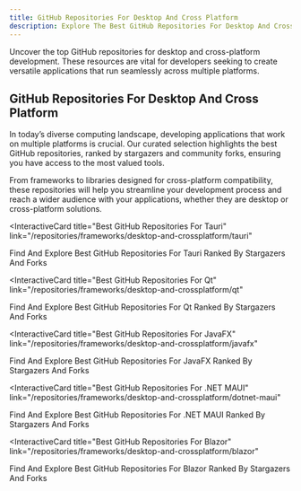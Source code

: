 ```yaml
---
title: GitHub Repositories For Desktop And Cross Platform
description: Explore The Best GitHub Repositories For Desktop And Cross Platform. Our Repos List Are Ranked By Most Stargazers And Forked By Community.
---
```

Uncover the top GitHub repositories for desktop and cross-platform development. These resources are vital for developers seeking to create versatile applications that run seamlessly across multiple platforms.

## GitHub Repositories For Desktop And Cross Platform

In today’s diverse computing landscape, developing applications that work on multiple platforms is crucial. Our curated selection highlights the best GitHub repositories, ranked by stargazers and community forks, ensuring you have access to the most valued tools.

From frameworks to libraries designed for cross-platform compatibility, these repositories will help you streamline your development process and reach a wider audience with your applications, whether they are desktop or cross-platform solutions.

<InteractiveCard
title="Best GitHub Repositories For Tauri"
link="/repositories/frameworks/desktop-and-crossplatform/tauri"
>
Find And Explore Best GitHub Repositories For Tauri Ranked By Stargazers And Forks
</InteractiveCard> 

<InteractiveCard
title="Best GitHub Repositories For Qt"
link="/repositories/frameworks/desktop-and-crossplatform/qt"
>
Find And Explore Best GitHub Repositories For Qt Ranked By Stargazers And Forks
</InteractiveCard> 

<InteractiveCard
title="Best GitHub Repositories For JavaFX"
link="/repositories/frameworks/desktop-and-crossplatform/javafx"
>
Find And Explore Best GitHub Repositories For JavaFX Ranked By Stargazers And Forks
</InteractiveCard> 

<InteractiveCard
title="Best GitHub Repositories For .NET MAUI"
link="/repositories/frameworks/desktop-and-crossplatform/dotnet-maui"
>
Find And Explore Best GitHub Repositories For .NET MAUI Ranked By Stargazers And Forks
</InteractiveCard> 

<InteractiveCard
title="Best GitHub Repositories For Blazor"
link="/repositories/frameworks/desktop-and-crossplatform/blazor"
>
Find And Explore Best GitHub Repositories For Blazor Ranked By Stargazers And Forks
</InteractiveCard> 
